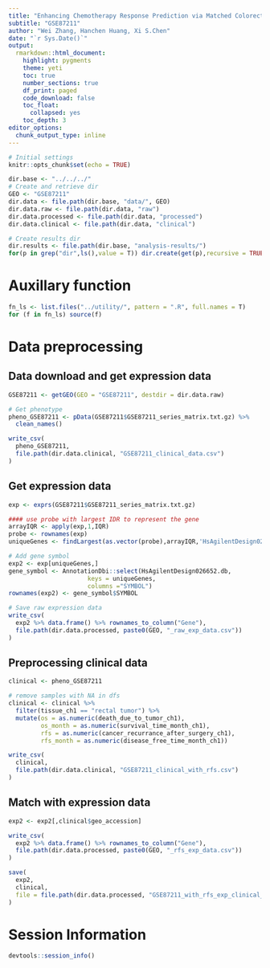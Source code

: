 ```yaml
---
title: "Enhancing Chemotherapy Response Prediction via Matched Colorectal Tumor-Organoid Gene Expression Analysis and Network-Based Biomarker Selection"
subtitle: "GSE87211"
author: "Wei Zhang, Hanchen Huang, Xi S.Chen"
date: "`r Sys.Date()`"
output:
  rmarkdown::html_document:
    highlight: pygments
    theme: yeti
    toc: true
    number_sections: true
    df_print: paged
    code_download: false
    toc_float:
      collapsed: yes
    toc_depth: 3
editor_options:
  chunk_output_type: inline    
---
```


```r
# Initial settings
knitr::opts_chunk$set(echo = TRUE)

dir.base <- "../../../"
# Create and retrieve dir
GEO <- "GSE87211"
dir.data <- file.path(dir.base, "data/", GEO)
dir.data.raw <- file.path(dir.data, "raw")
dir.data.processed <- file.path(dir.data, "processed")
dir.data.clinical <- file.path(dir.data, "clinical")

# Create results dir
dir.results <- file.path(dir.base, "analysis-results/")
for(p in grep("dir",ls(),value = T)) dir.create(get(p),recursive = TRUE,showWarnings = FALSE)
```
# Auxillary function

```r
fn_ls <- list.files("../utility/", pattern = ".R", full.names = T)
for (f in fn_ls) source(f)
```

# Data preprocessing

## Data download and get expression data

```r
GSE87211 <- getGEO(GEO = "GSE87211", destdir = dir.data.raw)
```

```r
# Get phenotype
pheno_GSE87211 <- pData(GSE87211$GSE87211_series_matrix.txt.gz) %>%
  clean_names()

write_csv(
  pheno_GSE87211,
  file.path(dir.data.clinical, "GSE87211_clinical_data.csv")
)
```

## Get expression data

```r
exp <- exprs(GSE87211$GSE87211_series_matrix.txt.gz)

#### use probe with largest IDR to represent the gene
arrayIQR <- apply(exp,1,IQR)
probe <- rownames(exp)
uniqueGenes <- findLargest(as.vector(probe),arrayIQR,'HsAgilentDesign026652')

# Add gene symbol
exp2 <- exp[uniqueGenes,] 
gene_symbol <- AnnotationDbi::select(HsAgilentDesign026652.db, 
                      keys = uniqueGenes, 
                      columns ="SYMBOL")
rownames(exp2) <- gene_symbol$SYMBOL
```

```r
# Save raw expression data
write_csv(
  exp2 %>% data.frame() %>% rownames_to_column("Gene"),
  file.path(dir.data.processed, paste0(GEO, "_raw_exp_data.csv"))
)
```

## Preprocessing clinical data

```r
clinical <- pheno_GSE87211

# remove samples with NA in dfs
clinical <- clinical %>%
  filter(tissue_ch1 == "rectal tumor") %>% 
  mutate(os = as.numeric(death_due_to_tumor_ch1),
         os_month = as.numeric(survival_time_month_ch1),
         rfs = as.numeric(cancer_recurrance_after_surgery_ch1),
         rfs_month = as.numeric(disease_free_time_month_ch1))

write_csv(
  clinical,
  file.path(dir.data.clinical, "GSE87211_clinical_with_rfs.csv")
)
```

## Match with expression data

```r
exp2 <- exp2[,clinical$geo_accession]

write_csv(
  exp2 %>% data.frame() %>% rownames_to_column("Gene"),
  file.path(dir.data.processed, paste0(GEO, "_rfs_exp_data.csv"))
)
```

```r
save(
  exp2,
  clinical,
  file = file.path(dir.data.processed, "GSE87211_with_rfs_exp_clinical_data.rda")
)
```

# Session Information

```r
devtools::session_info()
```

